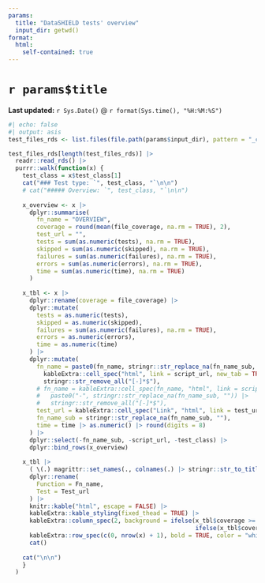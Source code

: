 ```yaml
---
params:
  title: "DataSHIELD tests' overview"
  input_dir: getwd() 
format: 
  html:
    self-contained: true
---
```


# `r params$title`
**Last updated:** `r Sys.Date()` @ `r format(Sys.time(), "%H:%M:%S")`

```r
#| echo: false
#| output: asis
test_files_rds <- list.files(file.path(params$input_dir), pattern = "_covr_and_test_results.Rds", full.names = TRUE)

test_files_rds[length(test_files_rds)] |>
  readr::read_rds() |>
  purrr::walk(function(x) {
    test_class = x$test_class[1]
    cat("### Test type: `", test_class, "`\n\n")
    # cat("##### Overview: `", test_class, "`\n\n")
    
    x_overview <- x |>
      dplyr::summarise(
        fn_name = "OVERVIEW",
        coverage = round(mean(file_coverage, na.rm = TRUE), 2),
        test_url = "",
        tests = sum(as.numeric(tests), na.rm = TRUE),
        skipped = sum(as.numeric(skipped), na.rm = TRUE),
        failures = sum(as.numeric(failures), na.rm = TRUE),
        errors = sum(as.numeric(errors), na.rm = TRUE),
        time = sum(as.numeric(time), na.rm = TRUE)
      )
                                   
    x_tbl <- x |>
      dplyr::rename(coverage = file_coverage) |>
      dplyr::mutate(
        tests = as.numeric(tests),
        skipped = as.numeric(skipped),
        failures = sum(as.numeric(failures), na.rm = TRUE),
        errors = as.numeric(errors),
        time = as.numeric(time)
      ) |>
      dplyr::mutate(
        fn_name = paste0(fn_name, stringr::str_replace_na(fn_name_sub, "")) |>
          kableExtra::cell_spec("html", link = script_url, new_tab = TRUE) |>
          stringr::str_remove_all("[-]*$"),
        # fn_name = kableExtra::cell_spec(fn_name, "html", link = script_url, new_tab = TRUE) |>
        #   paste0("-", stringr::str_replace_na(fn_name_sub, "")) |>
        #   stringr::str_remove_all("[-]*$"),
        test_url = kableExtra::cell_spec("Link", "html", link = test_url, new_tab = TRUE),
        fn_name_sub = stringr::str_replace_na(fn_name_sub, ""),
        time = time |> as.numeric() |> round(digits = 8)
      ) |>
      dplyr::select(-fn_name_sub, -script_url, -test_class) |>
      dplyr::bind_rows(x_overview)
    
    x_tbl |>
      ( \(.) magrittr::set_names(., colnames(.) |> stringr::str_to_title()))()|>
      dplyr::rename(
        Function = Fn_name,
        Test = Test_url
      ) |>
      knitr::kable("html", escape = FALSE) |>
      kableExtra::kable_styling(fixed_thead = TRUE) |>
      kableExtra::column_spec(2, background = ifelse(x_tbl$coverage >= 80, "#2dc93766",
                                                     ifelse(x_tbl$coverage >=60, "#e7b41666", "#cc323266"))) |>
      kableExtra::row_spec(c(0, nrow(x) + 1), bold = TRUE, color = "white", background = "#173529") |>
      cat()
    
    cat("\n\n")
    }
  )
```
